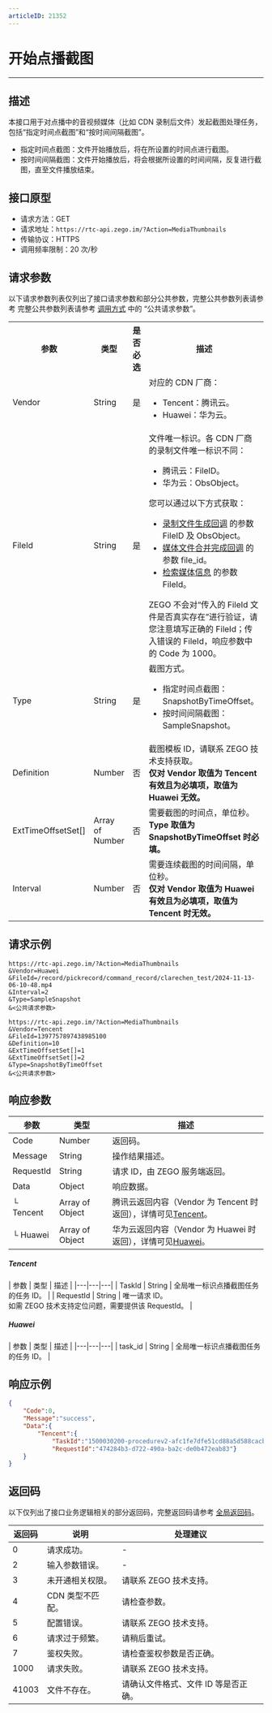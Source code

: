 ```yaml
---
articleID: 21352
---
```



# 开始点播截图

- - -


## 描述

本接口用于对点播中的音视频媒体（比如 CDN 录制后文件）发起截图处理任务，包括“指定时间点截图”和“按时间间隔截图”。
- 指定时间点截图：文件开始播放后，将在所设置的时间点进行截图。
- 按时间间隔截图：文件开始播放后，将会根据所设置的时间间隔，反复进行截图，直至文件播放结束。

## 接口原型

- 请求方法：GET
- 请求地址：`https://rtc-api.zego.im/?Action=MediaThumbnails`
- 传输协议：HTTPS
- 调用频率限制：20 次/秒

## 请求参数

以下请求参数列表仅列出了接口请求参数和部分公共参数，完整公共参数列表请参考 完整公共参数列表请参考 [调用方式](./../accessing-server-apis.mdx#公共请求参数) 中的 “公共请求参数”。

<table>
  
<tbody><tr>
<th>参数</th>
<th>类型</th>
<th>是否必选</th>
<th>描述</th>
</tr>
<tr>
<td>Vendor</td>
<td>String</td>
<td>是</td>
<td>对应的 CDN 厂商：<br/><ul><li>Tencent：腾讯云。</li><li>Huawei：华为云。</li></ul></td>
</tr>
<tr>
<td>FileId</td>
<td>String</td>
<td>是</td>
<td>
文件唯一标识。各 CDN 厂商的录制文件唯一标识不同：<br/>
<ul>
<li>腾讯云：FileID。</li><li>华为云：ObsObject。</li>
</ul>
您可以通过以下方式获取：
<ul>
<li><a href="!Callback/Record_File_Create_Callback" target="blank">录制文件生成回调</a> 的参数 FileID 及 ObsObject。</li>
<li><a href="!Callback/compose" target="blank">媒体文件合并完成回调</a> 的参数 file_id。</li>
<li><a href="!Media_File/SearchMedia" target="blank">检索媒体信息</a> 的参数 FileId。</li>
</ul>

<Warning title="注意">
ZEGO 不会对“传入的 FileId 文件是否真实存在”进行验证，请您注意填写正确的 FileId；传入错误的 FileId，响应参数中的 Code 为 1000。
</Warning>

</td>
</tr>
<tr>
<td>Type</td>
<td>String</td>
<td>是</td>
<td>
截图方式。
<ul>
<li>指定时间点截图：SnapshotByTimeOffset。</li><li>按时间间隔截图：SampleSnapshot。</li>
</ul>
</td>
</tr>
<tr>
<td>Definition</td>
<td>Number</td>
<td>否</td>
<td>截图模板 ID，请联系 ZEGO 技术支持获取。<br/><b>仅对 Vendor 取值为 Tencent 有效且为必填项，取值为 Huawei 无效。</b><br/></td>
</tr>
<tr>
<td>ExtTimeOffsetSet[]</td>
<td>Array of Number</td>
<td>否</td>
<td>需要截图的时间点，单位秒。<br/><b>Type 取值为 SnapshotByTimeOffset 时必填。</b><br/></td>
</tr>
<tr>
<td>Interval</td>
<td>Number</td>
<td>否</td>
<td>需要连续截图的时间间隔，单位秒。<br/><b>仅对 Vendor 取值为 Huawei 有效且为必填项，取值为 Tencent 时无效。</b><br/></td>
</tr>
</tbody></table>


## 请求示例
```
https://rtc-api.zego.im/?Action=MediaThumbnails
&Vendor=Huawei
&FileId=/record/pickrecord/command_record/clarechen_test/2024-11-13-06-10-48.mp4
&Interval=2
&Type=SampleSnapshot
&<公共请求参数>

https://rtc-api.zego.im/?Action=MediaThumbnails
&Vendor=Tencent
&FileId=1397757897438985100
&Definition=10
&ExtTimeOffsetSet[]=1
&ExtTimeOffsetSet[]=2
&Type=SnapshotByTimeOffset
&<公共请求参数>
```

## 响应参数

| 参数 | 类型 | 描述 |
|---|---|---|
| Code | Number | 返回码。 |
| Message | String | 操作结果描述。 |
| RequestId | String | 请求 ID，由 ZEGO 服务端返回。 |
| Data | Object | 响应数据。 |
| └ Tencent | Array of Object | 腾讯云返回内容（Vendor 为 Tencent 时返回），详情可见[Tencent](#tencent)。 |
| └ Huawei | Array of Object | 华为云返回内容（Vendor 为 Huawei 时返回），详情可见[Huawei](#huawei)。 |

<a id="tencent"></a>
<h5>Tencent</h5>
| 参数 | 类型 | 描述 |
|---|---|---|
| TaskId | String | 全局唯一标识点播截图任务的任务 ID。 |
| RequestId | String | 唯一请求 ID。<br/>如需 ZEGO 技术支持定位问题，需要提供该 RequestId。 |

<a id="huawei"></a>
<h5>Huawei</h5>
| 参数 | 类型 | 描述 |
|---|---|---|
| task_id | String | 全局唯一标识点播截图任务的任务 ID。 |



## 响应示例

```json
{
    "Code":0,
    "Message":"success",
    "Data":{
        "Tencent":{
            "TaskId":"1500030200-procedurev2-afc1fe7dfe51cd88a5d588cacba53393tt0",
            "RequestId":"474284b3-d722-490a-ba2c-de0b472eab83"}
    }
}
```

## 返回码

以下仅列出了接口业务逻辑相关的部分返回码，完整返回码请参考 [全局返回码](!global_return_code)。

|返回码|说明|处理建议|
|-----|------|-----|
| 0 | 请求成功。 |-|
| 2 | 输入参数错误。 |-|
| 3 | 未开通相关权限。 | 请联系 ZEGO 技术支持。|
| 4 | CDN 类型不匹配。 | 请检查参数。|
| 5 | 配置错误。 | 请联系 ZEGO 技术支持。|
| 6 | 请求过于频繁。 | 请稍后重试。|
| 7 | 鉴权失败。 | 请检查鉴权参数是否正确。|
| 1000  | 请求失败。 | 请联系 ZEGO 技术支持。|
| 41003  | 文件不存在。 | 请确认文件格式、文件 ID 等是否正确。|
